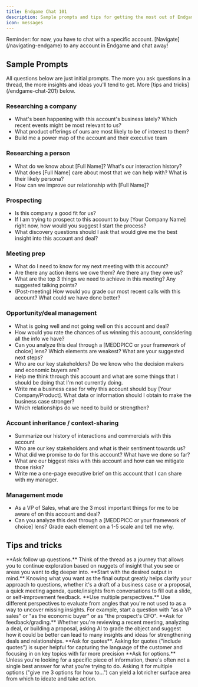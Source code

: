 ```yaml
---
title: Endgame Chat 101
description: Sample prompts and tips for getting the most out of Endgame's AI chat
icon: messages
---
```


<Note>
  Reminder: for now, you have to chat with a specific account. [Navigate](/navigating-endgame) to any account in Endgame and chat away!
</Note>

## Sample Prompts

<Info>
  All questions below are just initial prompts. The more you ask questions in a thread, the more insights and ideas you'll tend to get. More [tips and tricks](/endgame-chat-201) below.
</Info>

### Researching a company

- What's been happening with this account's business lately? Which recent events might be most relevant to us?
- What product offerings of ours are most likely to be of interest to them?
- Build me a power map of the account and their executive team

### Researching a person

- What do we know about [Full Name]? What's our interaction history?
- What does [Full Name] care about most that we can help with? What is their likely persona?
- How can we improve our relationship with [Full Name]?

### Prospecting

- Is this company a good fit for us?
- If I am trying to prospect to this account to buy [Your Company Name] right now, how would you suggest I start the process?
- What discovery questions should I ask that would give me the best insight into this account and deal?

### Meeting prep

- What do I need to know for my next meeting with this account?
- Are there any action items we owe them? Are there any they owe us?
- What are the top 3 things we need to achieve in this meeting? Any suggested talking points?
- (Post-meeting) How would you grade our most recent calls with this account? What could we have done better?

### Opportunity/deal management

- What is going well and not going well on this account and deal?
- How would you rate the chances of us winning this account, considering all the info we have?
- Can you analyze this deal through a [MEDDPICC or your framework of choice] lens? Which elements are weakest? What are your suggested next steps?
- Who are our key stakeholders? Do we know who the decision makers and economic buyers are?
- Help me think through this account and what are some things that I should be doing that I'm not currently doing.
- Write me a business case for why this account should buy [Your Company/Product]. What data or information should I obtain to make the business case stronger?
- Which relationships do we need to build or strengthen?

### Account inheritance / context-sharing

- Summarize our history of interactions and commercials with this account
- Who are our key stakeholders and what is their sentiment towards us?
- What did we promise to do for this account? What have we done so far?
- What are our biggest risks with this account and how can we mitigate those risks?
- Write me a one-page executive brief on this account that I can share with my manager.

### Management mode

- As a VP of Sales, what are the 3 most important things for me to be aware of on this account and deal?
- Can you analyze this deal through a [MEDDPICC or your framework of choice] lens? Grade each element on a 1-5 scale and tell me why.

## Tips and tricks

<CardGroup cols={1}>
  <Card>
    **Ask follow up questions.** Think of the thread as a journey that allows you to continue exploration based on nuggets of insight that you see or areas you want to dig deeper into.
  </Card>
  
  <Card>
    **Start with the desired output in mind.** Knowing what you want as the final output greatly helps clarify your approach to questions, whether it's a draft of a business case or a proposal, a quick meeting agenda, quote/insights from conversations to fill out a slide, or self-improvement feedback.
  </Card>
  
  <Card>
    **Use multiple perspectives.** Use different perspectives to evaluate from angles that you're not used to as a way to uncover missing insights. For example, start a question with "as a VP sales" or "as the economic buyer" or as "the prospect's CFO".
  </Card>
  
  <Card>
    **Ask for feedback/grading.** Whether you're reviewing a recent meeting, analyzing a deal, or building a proposal, asking AI to grade the object and suggest how it could be better can lead to many insights and ideas for strengthening deals and relationships.
  </Card>
  
  <Card>
    **Ask for quotes**. Asking for quotes ("include quotes") is super helpful for capturing the language of the customer and focusing in on key topics with far more precision
  </Card>
  
  <Card>
    **Ask for options.** Unless you're looking for a specific piece of information, there's often not a single best answer for what you're trying to do. Asking it for multiple options ("give me 3 options for how to…") can yield a lot richer surface area from which to ideate and take action.
  </Card>
</CardGroup>